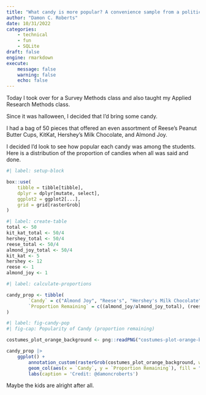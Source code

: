 ---
title: "What candy is more popular? A convenience sample from a political science class at a large U.S. University"
author: "Damon C. Roberts"
date: 10/31/2022
categories:
    - technical
    - fun
    - SQLite
draft: false
engine: rmarkdown
execute:
    message: false
    warning: false
    echo: false
---

Today I took over for a Survey Methods class and also taught my Applied Research Methods class. 

Since it was halloween, I decided that I'd bring some candy.

I had a bag of 50 pieces that offered an even assortment of Reese's Peanut Butter Cups, KitKat, Hershey's Milk Chocolate, and Almond Joy.

I decided I'd look to see how popular each candy was among the students. Here is a distribution of the proportion of candies when all was said and done.

```{r}
#| label: setup-block

box::use(
    tibble = tibble[tibble],
    dplyr = dplyr[mutate, select],
    ggplot2 = ggplot2[...],
    grid = grid[rasterGrob]
)
```

```{r}
#| label: create-table
total <- 50
kit_kat_total <- 50/4
hershey_total <- 50/4
reese_total <- 50/4
almond_joy_total <- 50/4
kit_kat <- 5
hershey <- 12
reese <- 1
almond_joy <- 1
```

```{r}
#| label: calculate-proportions

candy_prop <- tibble(
        `Candy` = c("Almond Joy", "Reese's", "Hershey's Milk Chocolate", "Kit Kat"),
        `Proportion Remaining` = c((almond_joy/almond_joy_total), (reese/reese_total), (hershey/hershey_total), (kit_kat/kit_kat_total))
)
```

```{r}
#| label: fig-candy-pop
#| fig-cap: Popularity of Candy (proportion remaining)

costumes_plot_orange_background <- png::readPNG("costumes-plot-orange-background.png")

candy_prop |>
    ggplot() +
        annotation_custom(rasterGrob(costumes_plot_orange_background, width = unit(1, "npc"), height = unit(1, "npc")), -Inf, Inf, -Inf, Inf) +
        geom_col(aes(x = `Candy`, y = `Proportion Remaining`), fill = "#000000", position = "dodge", width = .75, colour = 'black') +
        labs(caption = 'Credit: @damoncroberts')
```

Maybe the kids are alright after all.